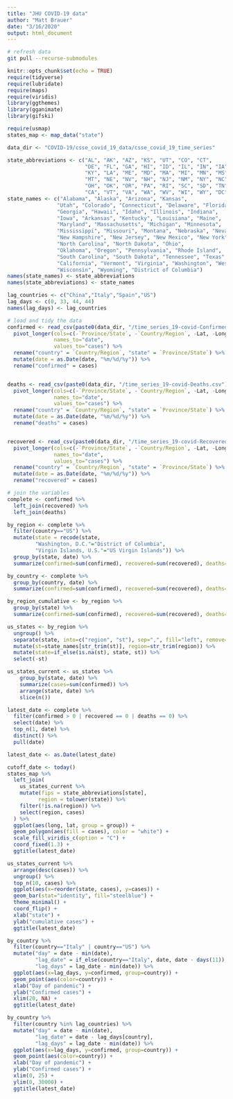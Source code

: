 ```yaml
---
title: "JHU COVID-19 data"
author: "Matt Brauer"
date: "3/16/2020"
output: html_document
---
```


```bash
# refresh data
git pull --recurse-submodules
```

```r
knitr::opts_chunk$set(echo = TRUE)
require(tidyverse)
require(lubridate)
require(maps)
require(viridis)
library(ggthemes)
library(gganimate)
library(gifski)

require(usmap)
states_map <- map_data("state")

data_dir <- "COVID-19/csse_covid_19_data/csse_covid_19_time_series"

state_abbreviations <- c("AL", "AK", "AZ", "KS", "UT", "CO", "CT", 
                         "DE", "FL", "GA", "HI", "ID", "IL", "IN", "IA", "AR", 
                         "KY", "LA", "ME", "MD", "MA", "MI", "MN", "MS", "MO", 
                         "MT", "NE", "NV", "NH", "NJ", "NM", "NY", "NC", "ND", 
                         "OH", "OK", "OR", "PA", "RI", "SC", "SD", "TN", "TX", 
                         "CA", "VT", "VA", "WA", "WV", "WI", "WY", "DC")
state_names <- c("Alabama", "Alaska", "Arizona", "Kansas", 
                "Utah", "Colorado", "Connecticut", "Delaware", "Florida", 
                "Georgia", "Hawaii", "Idaho", "Illinois", "Indiana", 
                "Iowa", "Arkansas", "Kentucky", "Louisiana", "Maine", 
                "Maryland", "Massachusetts", "Michigan", "Minnesota", 
                "Mississippi", "Missouri", "Montana", "Nebraska", "Nevada", 
                "New Hampshire", "New Jersey", "New Mexico", "New York", 
                "North Carolina", "North Dakota", "Ohio", 
                "Oklahoma", "Oregon", "Pennsylvania", "Rhode Island", 
                "South Carolina", "South Dakota", "Tennessee", "Texas", 
                "California", "Vermont", "Virginia", "Washington", "West Virginia", 
                "Wisconsin", "Wyoming", "District of Columbia")
names(state_names) <- state_abbreviations
names(state_abbreviations) <- state_names

lag_countries <- c("China","Italy","Spain","US")
lag_days <- c(0, 33, 44, 44)
names(lag_days) <- lag_countries

```


```r
# load and tidy the data
confirmed <- read_csv(paste0(data_dir, "/time_series_19-covid-Confirmed.csv")) %>%
  pivot_longer(cols=c(-`Province/State`, -`Country/Region`, -Lat, -Long),
               names_to="date",
               values_to="cases") %>%
  rename("country" = `Country/Region`, "state" = `Province/State`) %>%
  mutate(date = as.Date(date, "%m/%d/%y")) %>%
  rename("confirmed" = cases)


deaths <- read_csv(paste0(data_dir, "/time_series_19-covid-Deaths.csv")) %>%
  pivot_longer(cols=c(-`Province/State`, -`Country/Region`, -Lat, -Long),
               names_to="date",
               values_to="cases") %>%
  rename("country" = `Country/Region`, "state" = `Province/State`) %>%
  mutate(date = as.Date(date, "%m/%d/%y")) %>%
  rename("deaths" = cases)


recovered <- read_csv(paste0(data_dir, "/time_series_19-covid-Recovered.csv")) %>%
  pivot_longer(cols=c(-`Province/State`, -`Country/Region`, -Lat, -Long),
               names_to="date",
               values_to="cases") %>%
  rename("country" = `Country/Region`, "state" = `Province/State`) %>%
  mutate(date = as.Date(date, "%m/%d/%y")) %>%
  rename("recovered" = cases)

# join the variables
complete <- confirmed %>%
  left_join(recovered) %>%
  left_join(deaths)

by_region <- complete %>%
  filter(country=="US") %>%
  mutate(state = recode(state,
         "Washington, D.C."="District of Columbia",
         "Virgin Islands, U.S."="US Virgin Islands")) %>%
  group_by(state, date) %>%
  summarize(confirmed=sum(confirmed), recovered=sum(recovered), deaths=sum(deaths))

by_country <- complete %>%
  group_by(country, date) %>%
  summarize(confirmed=sum(confirmed), recovered=sum(recovered), deaths=sum(deaths))

by_region_cumulative <- by_region %>%
  group_by(state) %>%
  summarize(confirmed=sum(confirmed), recovered=sum(recovered), deaths=sum(deaths))

us_states <- by_region %>%
  ungroup() %>%
  separate(state, into=c("region", "st"), sep=",", fill="left", remove=FALSE) %>%
  mutate(st=state_names[str_trim(st)], region=str_trim(region)) %>%
  mutate(state=if_else(is.na(st), state, st)) %>%
  select(-st)

us_states_current <- us_states %>%
    group_by(state, date) %>%
    summarize(cases=sum(confirmed)) %>%
    arrange(state, date) %>%
    slice(n())

latest_date <- complete %>%
  filter(confirmed > 0 | recovered == 0 | deaths == 0) %>%
  select(date) %>%
  top_n(1, date) %>%
  distinct() %>%
  pull(date)

latest_date <- as.Date(latest_date)

```


```r
cutoff_date <- today()
states_map %>%
  left_join(
    us_states_current %>%
    mutate(fips = state_abbreviations[state],
          region = tolower(state)) %>%
    filter(!is.na(region)) %>%
    select(region, cases)
  ) %>%
  ggplot(aes(long, lat, group = group)) +
  geom_polygon(aes(fill = cases), color = "white") +
  scale_fill_viridis_c(option = "C") +
  coord_fixed(1.3) +
  ggtitle(latest_date)
```

```r
us_states_current %>%
  arrange(desc(cases)) %>%
  ungroup() %>%
  top_n(10, cases) %>%
  ggplot(aes(x=reorder(state, cases), y=cases)) +
  geom_bar(stat="identity", fill="steelblue") +
  theme_minimal() +
  coord_flip() +
  xlab("state") +
  ylab("cumulative cases") +
  ggtitle(latest_date)

```

```r
by_country %>%
  filter(country=="Italy" | country=="US") %>%
  mutate("day" = date - min(date),
         "lag_date" = if_else(country=="Italy", date, date - days(11)),
         "lag_days" = lag_date - min(date)) %>%
  ggplot(aes(x=lag_days, y=confirmed, group=country)) +
  geom_point(aes(color=country)) +
  xlab("Day of pandemic") +
  ylab("Confirmed cases") +
  xlim(20, NA) +
  ggtitle(latest_date)

```

```r

by_country %>%
  filter(country %in% lag_countries) %>%
  mutate("day" = date - min(date),
         "lag_date" = date - lag_days[country],
         "lag_days" = lag_date - min(date)) %>%
  ggplot(aes(x=lag_days, y=confirmed, group=country)) +
  geom_point(aes(color=country)) +
  xlab("Day of pandemic") +
  ylab("Confirmed cases") +
  xlim(0, 25) +
  ylim(0, 30000) +
  ggtitle(latest_date)

```

